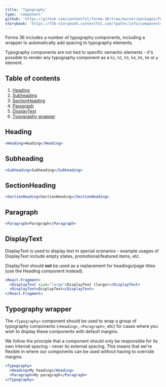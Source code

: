```yaml
---
title: 'Typography'
type: 'component'
github: 'https://github.com/contentful/forma-36/tree/master/packages/forma-36-react-components/src/components/Typography'
storybook: 'https://f36-storybook.contentful.com/?path=/info/components-typography-typography--displaytext-large'
---
```


Forma 36 includes a number of typography components, including a wrapper to automatically add spacing to typography elements.

Typography components are not tied to specific semantic elements - it's possible to render any typography component as a `h1`, `h2`, `h3`, `h4`, `h5`, `h6` or `p` element.

## Table of contents

1. [Heading](#heading)
2. [Subheading](#subheading)
3. [SectionHeading](#section-heading)
4. [Paragraph](#paragraph)
5. [DisplayText](#display-text)
6. [Typography wrapper](#typography-wrapper)

## Heading <a name="heading" />

```jsx
<Heading>Heading</Heading>
```

## Subheading <a name="subheading" />

```jsx
<Subheading>Subheading</Subheading>
```

## SectionHeading <a name="section-heading" />

```jsx
<SectionHeading>SectionHeading</SectionHeading>
```

## Paragraph <a name="paragraph" />

```jsx
<Paragraph>Paragraph</Paragraph>
```

## DisplayText <a name="display-text" />

DisplayText is used to display text in special scenarios - example usages of DisplayText include empty states, promotional/featured items, etc.

DisplayText should **not** be used as a replacement for headings/page titles (use the Heading component instead).

```jsx
<React.Fragment>
  <DisplayText size="large">DisplayText (large)</DisplayText>
  <DisplayText>DisplayText</DisplayText>
</React.Fragment>
```

## Typography wrapper <a name="typography-wrapper" />

The `<Typography>` component should be used to wrap a group of typography components (`<Heading>`, `<Paragraph>`, etc) for cases where you wish to display these components with default margins.

We follow the principle that a component should only be responsible for its own internal spacing - never its external spacing. This means that we're flexible in where our components can be used without having to override margins.

```jsx
<Typography>
  <Heading>My heading</Heading>
  <Paragraph>My paragraph</Paragraph>
</Typography>
```
